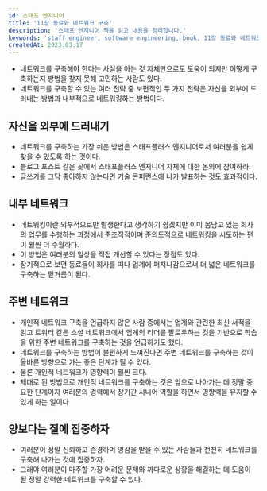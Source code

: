 ```yaml
---
id: 스태프 엔지니어
title: '11장 동료와 네트워크 구축'
description: '스태프 엔지니어 책을 읽고 내용을 정리합니다.'
keywords: 'staff engineer, software engineering, book, 11장 동료와 네트워크 구축'
createdAt: 2023.03.17
---
```


- 네트워크를 구축해야 한다는 사실을 아는 것 자체만으로도 도움이 되지만 어떻게 구축하는지 방법을 찾지 못해 고민하는 사람도 있다.
- 네트워크를 구축할 수 있는 여러 전략 중 보편적인 두 가지 전략은 자신을 외부에 드러내는 방법과 내부적으로 네트워킹하는 방법이다.

## 자신을 외부에 드러내기

- 네트워크를 구축하는 가장 쉬운 방법은 스태프플러스 엔지니어로서 여러분을 쉽게 찾을 수 있도록 하는 것이다.
- 블로그 포스트 같은 곳에서 스태프플러스 엔지니어 자체에 대한 논의에 참여하라.
- 글쓰기를 그닥 좋아하지 않는다면 기술 콘퍼런스에 나가 발표하는 것도 효과적이다.

## 내부 네트워크

- 네트워킹이란 외부적으로만 발생한다고 생각하기 쉽겠지만 이미 몸담고 있는 회사의 업무를 수행하는 과정에서 준조직적이며 준의도적으로 네트워킹을 시도하는 편이 훨씬 더 수월하다.
- 이 방법은 여러분의 일상을 직접 개선할 수 있다는 장점도 있다.
- 장기적으로 보면 동료들이 회사를 떠나 업계에 퍼져나감으로써 더 넓은 네트워크를 구축하는 밑거름이 된다.

## 주변 네트워크

- 개인적 네트워크 구축을 언급하지 않은 사람 중에서는 업계와 관련한 최신 서적을 읽고 트위터 같은 소셜 네트워크에서 업계의 리더를 팔로우하는 것을 기반으로 학습을 위한 주변 네트워크를 구축하는 것을 언급하기도 했다.
- 네트워크를 구축하는 방법이 불편하게 느껴진다면 주변 네트워크를 구축하는 것이 올바른 방향으로 가는 좋은 단계가 될 수 있다.
- 물론 개인적 네트워크가 영향력이 훨씬 크다.
- 제대로 된 방법으로 개인적 네트워크를 구축하는 것은 앞으로 나아가는 데 정말 중요한 단계이자 여러분의 경력에서 장기간 시니어 역할을 하면서 영향력을 유지할 수 있게 하는 일이다

## 양보다는 질에 집중하자

- 여러분이 정말 신뢰하고 존경하며 영감을 받을 수 있는 사람들과 천천히 네트워크를 구축해 나가는 것에 집중하자.
- 그래야 여러분이 마주할 가장 어려운 문제와 까다로운 상황을 해결하는 데 도움이 될 정말 강력한 네트워크를 구축할 수 있다.
